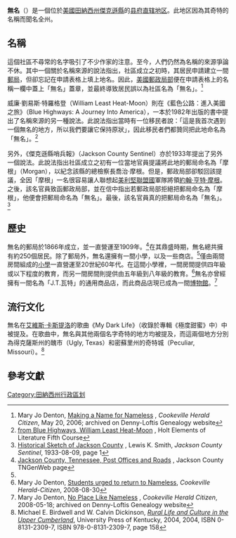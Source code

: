 {{Infobox settlement
|name                     = 無名<br>Nameless
|official_name            = 
|settlement_type          = [[非建制地區|非建制地區]]
|nickname                 = 
|motto                    = 

<!-- Images -->
|image_skyline            = Nameless-jackson-co-tn1.jpg
|imagesize                = 
|image_caption            = 「無名」的路標
|image_flag               = 
|image_seal               = 

<!-- Maps -->
|pushpin_map              = USA Tennessee
|pushpin_label_position   = <!-- the position of the pushpin label: left, right, top, bottom, none -->
|pushpin_map_caption      = 「無名」在田納西州的位置
|pushpin_mapsize          = 
|image_map                = 
|map_caption              = 「無名」在傑克遜縣的位置

<!-- Location -->
|subdivision_type         = [[世界地理索引|國家]]
|subdivision_name         = {{USA}}
|subdivision_type1        = [[美國行政區劃|州份]]
|subdivision_name1        = [[田納西州|田納西州]]
|subdivision_type2        = [[縣_(美國)|縣]]
|subdivision_name2        = [[傑克遜縣_(田納西州)|傑克遜縣]] 

|government_footnotes     = 
|government_type          = 
|leader_title             = <!-- Mayor -->
|leader_name              = 
|leader_title1            = 
|leader_name1             = 
|established_title        = 
|established_date         = 

<!-- Area -->
|unit_pref                = Imperial
|area_footnotes           = 
|area_magnitude           = 
|area_total_km2           = 
|area_land_km2            = 
|area_water_km2           = 

<!-- Population -->
|population_as_of         = [[美國2000年人口普查|2000年]]
|population_footnotes     = 
|population_total         = 
|population_density_km2   = auto

<!-- General information -->
|timezone                 = [[北美中部时区|北美中部时間]]
|utc_offset               = -6
|timezone_DST             = [[北美中部时区|北美中部夏令时間]]
|utc_offset_DST           = -5
|elevation_footnotes      = 
|elevation_ft             = 
|coordinates_display      = title
|coordinates_type         = region:US_type:city
|latd = 36|latm = 15 |lats = 16|latNS = N
|longd = 85|longm = 42|longs = 40|longEW = W

<!-- Area/postal codes & others -->
|postal_code_type         = [[美國郵區編號|美國郵區編號]]
|postal_code              = 
|area_code                =  
|blank_name               = [[聯邦資料處理標準|FIPS編號]]
|blank_info               = 
|blank1_name              = [[地名信息系統|GNIS編號]]
|blank1_info              = 1295209<ref name="gnis">{{cite gnis|id=1295209|name=Nameless, Tennessee|accessdate=2013-04-18}}</ref>
|website                  = 
|footnotes                = 
}}
'''無名'''（{{lang en|'''Nameless'''}}）是一個位於[[美國|美國]][[田納西州|田納西州]][[傑克遜縣_(田納西州)|傑克遜縣]]的[[县府直辖地区|县府直辖地区]]。此地区因為其奇特的名稱而聞名全州。

==名稱==
這個社區不尋常的名字吸引了不少作家的注意。至今，人們仍然為名稱的來源爭論不休。其中一個關於名稱來源的說法指出，社區成立之初時，其居民申請建立一間[[郵局|郵局]]，但卻忘記在申請表格上填上地名。因此，[[美國郵政局部|美國郵政局部]]便在申請表格上的名稱一欄中蓋上「無名」蓋章，並最終導致居民誤以為社區名為「無名」。<ref name=May20-2006>Mary Jo Denton, [http://www.ajlambert.com/history/hst_npln.pdf Making a Name for Nameless] {{Wayback|url=http://www.ajlambert.com/history/hst_npln.pdf |date=20170415104043 }}, ''Cookeville Herald Citizen'', May 20, 2006; archived on Denny-Loftis Genealogy website</ref>

威廉·劉易斯·特羅格登（William Least Heat-Moon）則在《藍色公路：進入美國之旅》（Blue Highways: A Journey Into America），一本於1982年出版的書中提出了名稱來源的另一種說法。此說法指出當時有一位移民者說：「這是我首次遇到一個無名的地方，所以我們要讓它保持原狀」，因此移民者們都贊同把此地命名為「無名」。<ref name=BlueHighways>[http://nexuslearning.net/books/Elements_of_Lit_Course5/Blue_Highways_8-14.htm from Blue Highways, William Least Heat-Moon] {{Wayback|url=http://nexuslearning.net/books/Elements_of_Lit_Course5/Blue_Highways_8-14.htm |date=20090211004307 }}, Holt Elements of Literature Fifth Course</ref>

另外，《傑克遜縣哨兵報》（Jackson County Sentinel）亦於1933年提出了另外一個說法。此說法指出社區成立之初有一位當地官員提議將此地的郵局命名為「摩根」（Morgan），以紀念該縣的總檢察長喬治·摩根。但是，郵政局部卻駁回該提議，全因「摩根」一名很容易讓人聯想起[[美利堅聯盟國|美利堅聯盟國]]軍隊將領[[約翰·亨特·摩根|約翰·亨特·摩根]]。之後，該名官員致函郵政局部，並在信中指出若郵政局部拒絕把郵局命名為「摩根」，他便會把郵局命名為「無名」。最後，該名官員真的把郵局命名為「無名」。<ref>[http://www.tngenweb.org/jackson/Sketches.htm Historical Sketch of Jackson County] {{Wayback|url=http://www.tngenweb.org/jackson/Sketches.htm |date=20170111195825 }}, Lewis K. Smith, ''Jackson County Sentinel'', 1933-08-09, page 1</ref>

==歷史==
無名的郵局於1866年成立，並一直營運至1909年。<ref>[http://www.tngenweb.org/jackson/postoff.htm Jackson County, Tennessee, Post Offices and Roads] {{Wayback|url=http://www.tngenweb.org/jackson/postoff.htm |date=20170107061142 }}, Jackson County TNGenWeb page</ref>在其鼎盛時期，無名總共擁有約250個居民。除了郵局外，無名還擁有一間小學，以及一些商店。<ref name=May20-2006/>僅由兩間房間組成的[[小學|小學]]一直營運至20世紀60年代。在這間小學裡，一間房間提供四年級或以下程度的教育，而另一間房間則提供由五年級到八年級的教育。<ref>Mary Jo Denton, [http://www.herald-citizen.com/index.cfm?event=news.view&id=158FD9C8-19B9-E2E2-6700901411EE3DB9 Students urged to return to Nameless], ''Cookeville Herald-Citizen'', 2008-08-30</ref>無名亦曾經擁有一間名為「J.T.瓦特」的通用商品店，而此商品店現已成為一間[[博物館|博物館]]。<ref name=May18-2008>Mary Jo Denton, [http://www.ajlambert.com/history/hst_npln.pdf No Place Like Nameless] {{Wayback|url=http://www.ajlambert.com/history/hst_npln.pdf |date=20170415104043 }}, ''Cookeville Herald Citizen'', 2008-05-18; archived on Denny-Loftis Genealogy website</ref>

==流行文化==
無名在[[艾維斯·卡斯提洛|艾維斯·卡斯提洛]]的歌曲《My Dark Life》（收錄於專輯《極度甜蜜》中）中被提及。在歌曲中，無名與其他兩個名字奇特的地方均被提及，而這兩個地方分別為得克薩斯州的醜市（Ugly, Texas）和密蘇里州的奇特城（Peculiar, Missouri）。<ref>Michael E. Birdwell and W. Calvin Dickinson, ''[http://books.google.com/books?id=Urlx0G99H7gC&pg=PA158&lpg=PA158&dq=nameless+gainesboro&source=web&ots=eUY8SM-2JE&sig=MjikbBUptE_Vh4KRQDQ8amHKbGQ&hl=en&sa=X&oi=book_result&resnum=5&ct=result Rural Life and Culture in the Upper Cumberland]'', University Press of Kentucky, 2004, 2004, ISBN 0-8131-2309-7, ISBN 978-0-8131-2309-7, page 158</ref>

==參考文獻==
{{Reflist|2}}

[[Category:田納西州行政區划|Category:田納西州行政區划]]